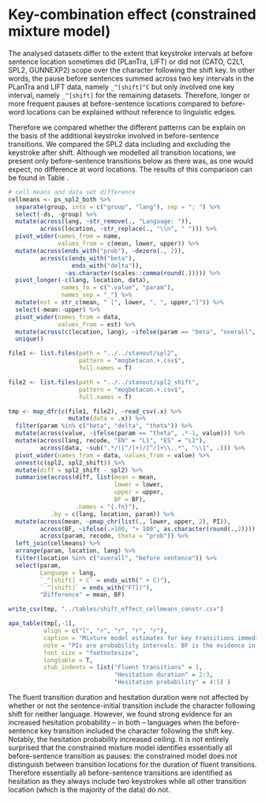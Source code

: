 # Key-combination effect (constrained mixture model)

The analysed datasets differ to the extent that keystroke intervals at before sentence location sometimes did (PLanTra, LIFT) or did not (CATO, C2L1, SPL2, GUNNEXP2) scope over the character following the shift key. In other words, the pause before sentences summed across two key intervals in the PLanTra and LIFT data, namely `_^[shift]^C` but only involved one key interval, namely `_^[shift]` for the remaining datasets. Therefore, longer or more frequent pauses at before-sentence locations compared to before-word locations can be explained without reference to linguistic edges. 

<!-- Also there is a possibility that some inconsistencies in our findings can be explained on the basis of including the keystroke following shift.  -->

Therefore we compared whether the different patterns can be explain on the basis of the additional keystroke involved in before-sentence transitions. We compared the SPL2 data including and excluding the keystroke after shift. Although we modelled all transition locations, we present only before-sentence transitions below as there was, as one would expect, no difference at word locations. The results of this comparison can be found in Table \ref{tab:shiftcellmeans}. 

```r
# cell means and data set difference
cellmeans <- ps_spl2_both %>% 
  separate(group, into = c("group", "lang"), sep = "; ") %>%
  select(-ds, -group) %>%
  mutate(across(lang, ~str_remove(., "Language: ")),
         across(location, ~str_replace(., "\\n", " "))) %>% 
  pivot_wider(names_from = name, 
              values_from = c(mean, lower, upper)) %>% 
  mutate(across(ends_with("prob"), ~dezero(., 2)),
         across(c(ends_with("beta"),
                  ends_with("delta")), 
                ~as.character(scales::comma(round(.))))) %>% 
  pivot_longer(-c(lang, location, data), 
               names_to = c(".value", "param"),
               names_sep = "_") %>% 
  mutate(est = str_c(mean, " [", lower, ", ", upper,"]")) %>% 
  select(-mean:-upper) %>% 
  pivot_wider(names_from = data, 
              values_from = est) %>% 
  mutate(across(c(location, lang), ~ifelse(param == "beta", "overall", .))) %>% 
  unique()

file1 <- list.files(path = "../../stanout/spl2", 
                    pattern = "mogbetacon.+.csv$",
                    full.names = T)

file2 <- list.files(path = "../../stanout/spl2_shift", 
                    pattern = "mogbetacon.+.csv$",
                    full.names = T)

tmp <- map_dfr(c(file1, file2), ~read_csv(.x) %>% 
                 mutate(data = .x)) %>% 
  filter(param %in% c("beta", "delta", "theta")) %>% 
  mutate(across(value, ~ifelse(param == "theta", .*-1, value))) %>% 
  mutate(across(lang, recode, "EN" = "L1", "ES" = "L2"),
         across(data, ~sub(".*/([^/]+)/[^/]+\\..*", "\\1", .))) %>% 
  pivot_wider(names_from = data, values_from = value) %>% 
  unnest(c(spl2, spl2_shift)) %>% 
  mutate(diff = spl2_shift - spl2) %>% 
  summarise(across(diff, list(mean = mean, 
                              lower = lower, 
                              upper = upper,
                              BF = BF), 
                   .names = "{.fn}"),
            .by = c(lang, location, param)) %>% 
  mutate(across(mean, ~pmap_chr(list(., lower, upper, 2), PI)),
         across(BF, ~ifelse(.>100, "> 100", as.character(round(.,2)))),
         across(param, recode, theta = "prob")) %>% 
  left_join(cellmeans) %>% 
  arrange(param, location, lang) %>% 
  filter(location %in% c("overall", "before sentence")) %>% 
  select(param, 
         Language = lang,
         `_^[shift] + C` = ends_with(" + C)"),
         `_^[shift]` = ends_with("FT])"),
         "Difference" = mean, BF)

write_csv(tmp, "../tables/shift_effect_cellmeans_constr.csv")

apa_table(tmp[,-1],
          align = c("l", "r", "r", "r", "r"), 
          caption = "Mixture model estimates for key transitions immediately preceding a sentence. Cell means are shown for transitions that do and do not involve the transition to the character following shift in msecs for the slowdown and the probability of hesitant transitions. The difference for including the transition duration to the character after shift is shown on log scale (for transition durations) and logit scale for probability of hesitant transitions. 95% PIs in brackets.",
          note = "PIs are probability intervals. BF is the evidence in favour of the alternative hypothesis over the null hypothesis.",
          font_size = "footnotesize",
          longtable = T,
          stub_indents = list("Fluent transitions" = 1,
                              "Hesitation duration" = 2:3,
                              "Hesitation probability" = 4:5) )


```

The fluent transition duration and hesitation duration were not affected by whether or not the sentence-initial transition include the character following shift for neither language. However, we found strong evidence for an increased hesitation probability -- in both -- languages when the before-sentence key transition included the character following the shift key. Notably, the hesitation probability increased ceiling. It is not entirely surprised that the constrained mixture model identifies essentially all before-sentence transition as pauses: the constrained model does not distinguish between transition locations for the duration of fluent transitions. Therefore essentially all before-sentence transitions are identified as hesitation as they always include two keystrokes while all other transition location (which is the majority of the data) do not. 